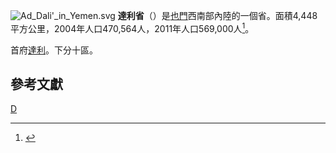{{Refimprove|time=2022-02-21T02:58:34+00:00}}
{{NoteTA|zh-hans:达利阿;zh-hk:達利阿;zh-tw:達利}}
[[File:Ad_Dali'_in_Yemen.svg|thumb]]
'''達利省'''（{{lang-ar|محافظة ضالع|}}）是[[也門|也門]]西南部內陸的一個省。面積4,448平方公里，2004年人口470,564人，2011年人口569,000人<ref name=yearbook2011>{{cite web|title=Statistical Yearbook 2011|url=http://www.cso-yemen.org/publiction/yearbook2011/population.xls|publisher=Central Statistical Organisation|accessdate=2013-02-24|archive-url=https://web.archive.org/web/20121009023840/http://www.cso-yemen.org/publiction/yearbook2011/population.xls|archive-date=2012-10-09|dead-url=yes}}</ref>。

首府[[達利_(也門)|達利]]。下分十區。

==參考文獻==
{{Reflist}}

{{葉門行政區劃}}

[[Category:也門行政區劃|D]]